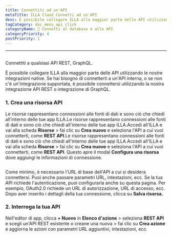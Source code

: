 ```yaml
---
title: Connettiti ad un'API
metaTitle: ILLA Cloud Connetti ad un'API
desc: È possibile collegare ILLA alla maggior parte delle API utilizzando le nostre integrazioni native. ILLA può connettersi a qualsiasi REST, API GraphQL
tagCategory: doc_menu_api_click
categoryName: 📲 Connetti al database e alle API
categoryPriority: 4
postPriority: 1
---
```


* * *

## <h2 hidden>Connettiti ad un'API</h2>

Connettiti a qualsiasi API REST, GraphQL.

È possibile collegare ILLA alla maggior parte delle API utilizzando le nostre integrazioni native. Se hai bisogno di connetterti a un'API interna, o se non c'è un'integrazione supportata, è possibile connettersi utilizzando la nostra integrazione API REST o integrazione di GraphQL.

### 1.  Crea una risorsa API

Le risorse rappresentano connessioni alle fonti di dati e sono ciò che chiedi all'interno delle tue app ILLA.Le risorse rappresentano connessioni alle fonti di dati e sono ciò che chiedi all'interno delle tue app ILLA.Accedi all'ILLA e vai alla scheda **Risorse** > fai clic su **Crea nuovo** e seleziona l'API a cui vuoi connetterti, come **REST API**.Le risorse rappresentano connessioni alle fonti di dati e sono ciò che chiedi all'interno delle tue app ILLA.Accedi all'ILLA e vai alla scheda **Risorse** > fai clic su **Crea nuovo** e seleziona l'API a cui vuoi connetterti, come **REST API**. Questo apre il modal **Configura una risorsa** dove aggiungi le informazioni di connessione.

<img
  src='https://cdn.illacloud.com/official-website/img/docs/connect/connect-api/config.png'
  alt=""
/>

Come minimo, è necessario l'URL di base dell'API a cui si desidera connettersi. Puoi anche passare parametri URL, intestazioni, ecc. Se la tua API richiede l'autenticazione, puoi configurarla anche su questa pagina. Per esempio, OAuth2.0 richiede un URL di autorizzazione, URL di accesso, ecc. Dopo aver inserito i dettagli della tua connessione, clicca su **Salva risorsa.**

### 2.  Interroga la tua API

Nell'editor di app, clicca **+ Nuovo** in **Elenco d'azione** > seleziona **REST API** e scegli un'API REST esistente o creane una nuova > fai clic su **Crea azione** e aggiorna le azioni con parametri URL aggiuntivi, intestazioni, ecc.

<img
  src='https://cdn.illacloud.com/official-website/img/docs/connect/connect-api/action.png'
  alt=""
/>
